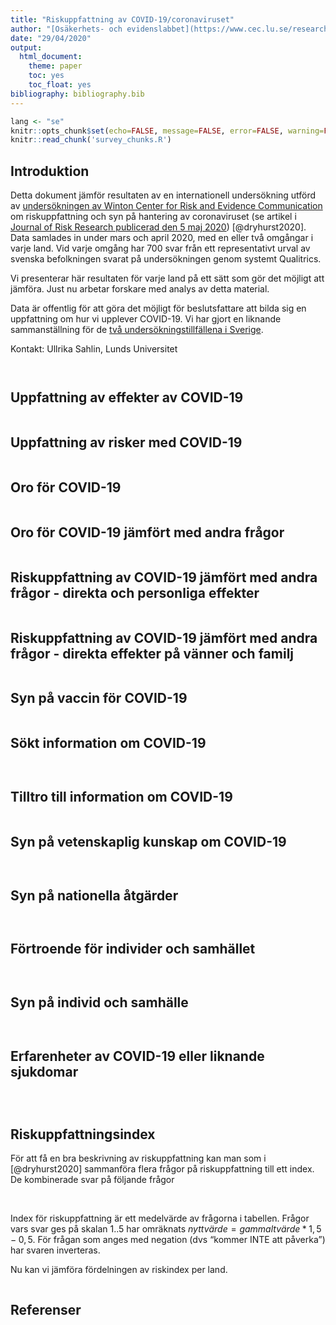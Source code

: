 ```yaml
---
title: "Riskuppfattning av COVID-19/coronaviruset"  
author: "[Osäkerhets- och evidenslabbet](https://www.cec.lu.se/research/unevil)  \nLunds Universitet"
date: "29/04/2020"
output: 
  html_document: 
    theme: paper
    toc: yes
    toc_float: yes
bibliography: bibliography.bib
---
```


```r
lang <- "se"
knitr::opts_chunk$set(echo=FALSE, message=FALSE, error=FALSE, warning=FALSE, tidy=TRUE, tidy.opts=list(comment=FALSE))
knitr::read_chunk('survey_chunks.R')
```

## Introduktion

Detta dokument jämför resultaten av en internationell undersökning utförd av [undersökningen av Winton Center for Risk and Evidence Communication](https://www.cam.ac.uk/stories/wintoncovid1) om riskuppfattning och syn på hantering av coronaviruset (se artikel i [Journal of Risk Research publicerad den 5 maj 2020](https://doi.org/10.1080/13669877.2020.1758193)) [@dryhurst2020]. Data samlades in under mars och april 2020, med en eller två omgångar i varje land. Vid varje omgång har 700 svar från ett representativt urval av svenska befolkningen svarat på undersökningen genom systemt Qualitrics. 

Vi presenterar här resultaten för varje land på ett sätt som gör det möjligt att jämföra. Just nu arbetar forskare med analys av detta material. 

Data är offentlig för att göra det möjligt för beslutsfattare att bilda sig en uppfattning om hur vi upplever COVID-19. Vi har gjort en liknande sammanställning för de [två undersökningstillfällena i Sverige](https://lu-unevil.github.io/WintonReport/WintonReportSE2-se.html).

Kontakt: Ullrika Sahlin, Lunds Universitet

```r

```


```r

```

## Uppfattning av effekter av COVID-19

```r

```

## Uppfattning av risker med COVID-19

```r

```
## Oro för COVID-19

```r

```

## Oro för COVID-19 jämfört med andra frågor

```r

```

## Riskuppfattning av COVID-19 jämfört med andra frågor - direkta och personliga effekter

```r

```

## Riskuppfattning av COVID-19 jämfört med andra frågor - direkta effekter på vänner och familj

```r

```

## Syn på vaccin för COVID-19


```r

```


## Sökt information om COVID-19

```r

```

```r

```

## Tilltro till information om COVID-19

```r

```

## Syn på vetenskaplig kunskap om COVID-19

```r

```

```r

```

## Syn på nationella åtgärder

```r

```

```r

```


## Förtroende för individer och samhället

```r

```

```r

```

## Syn på individ och samhälle

```r

```

```r

```

## Erfarenheter av COVID-19 eller liknande sjukdomar

```r

```

```r

```


```r

```

## Riskuppfattningsindex

För att få en bra beskrivning av riskuppfattning kan man som i [@dryhurst2020] sammanföra flera frågor på riskuppfattning till ett index. De kombinerade svar på följande frågor

```r

```
<br>
Index för riskuppfattning är ett medelvärde av frågorna i tabellen. Frågor vars svar ges på skalan 1..5 har omräknats $nyttvärde = gammaltvärde * 1,5 - 0,5$. För frågan som anges med negation (dvs "kommer INTE att påverka") har svaren inverteras. 

Nu kan vi jämföra fördelningen av riskindex per land.

```r

```

## Referenser






